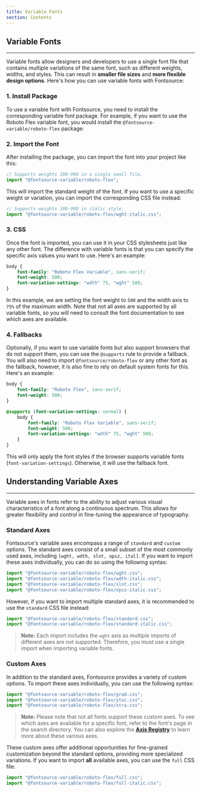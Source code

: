 ```yaml
---
title: Variable Fonts
section: Contents
---
```


## Variable Fonts

---

Variable fonts allow designers and developers to use a single font file that contains multiple variations of the same font, such as different weights, widths, and styles. This can result in **smaller file sizes** and **more flexible design options**. Here's how you can use variable fonts with Fontsource:

### 1. Install Package

To use a variable font with Fontsource, you need to install the corresponding variable font package. For example, if you want to use the Roboto Flex variable font, you would install the `@fontsource-variable/roboto-flex` package:

<PackageManagerCode cmd="@fontsource-variable/roboto-flex" />

### 2. Import the Font

After installing the package, you can import the font into your project like this:

```jsx
// Supports weights 100-900 in a single small file.
import "@fontsource-variable/roboto-flex";
```

This will import the standard weight of the font. If you want to use a specific weight or variation, you can import the corresponding CSS file instead:

```jsx
// Supports weights 100-900 in italic style.
import "@fontsource-variable/roboto-flex/wght-italic.css";
```

### 3. CSS

Once the font is imported, you can use it in your CSS stylesheets just like any other font. The difference with variable fonts is that you can specify the specific axis values you want to use. Here's an example:

```css
body {
    font-family: "Roboto Flex Variable", sans-serif;
    font-weight: 500;
    font-variation-settings: "wdth" 75, "wght" 500;
}
```

In this example, we are setting the font weight to `500` and the width axis to `75%` of the maximum width. Note that not all axes are supported by all variable fonts, so you will need to consult the font documentation to see which axes are available.

### 4. Fallbacks

Optionally, if you want to use variable fonts but also support browsers that do not support them, you can use the `@supports` rule to provide a fallback. You will also need to import `@fontsource/roboto-flex` or any other font as the fallback, however, it is also fine to rely on default system fonts for this. Here's an example:

```css
body {
    font-family: "Roboto Flex", sans-serif;
    font-weight: 500;
}

@supports (font-variation-settings: normal) {
    body {
        font-family: "Roboto Flex Variable", sans-serif;
        font-weight: 500;
        font-variation-settings: "wdth" 75, "wght" 500;
    }
}
```

This will only apply the font styles if the browser supports variable fonts (`font-variation-settings`). Otherwise, it will use the fallback font.

## Understanding Variable Axes

---

Variable axes in fonts refer to the ability to adjust various visual characteristics of a font along a continuous spectrum. This allows for greater flexibility and control in fine-tuning the appearance of typography.

### Standard Axes

Fontsource's variable axes encompass a range of `standard` and `custom` options. The standard axes consist of a small subset of the most commonly used axes, including `[wght, wdth, slnt, opsz, ital]`. If you want to import these axes individually, you can do so using the following syntax:

```jsx
import "@fontsource-variable/roboto-flex/wght.css";
import "@fontsource-variable/roboto-flex/wdth-italic.css";
import "@fontsource-variable/roboto-flex/slnt.css";
import "@fontsource-variable/roboto-flex/opsz-italic.css";
```

However, if you want to import multiple standard axes, it is recommended to use the `standard` CSS file instead:

```jsx
import "@fontsource-variable/roboto-flex/standard.css";
import "@fontsource-variable/roboto-flex/standard-italic.css";
```

> **Note:** Each import includes the `wght` axis as multiple imports of different axes are not supported. Therefore, you must use a single import when importing variable fonts.

### Custom Axes

In addition to the standard axes, Fontsource provides a variety of custom options. To import these axes individually, you can use the following syntax:

```jsx
import "@fontsource-variable/roboto-flex/grad.css";
import "@fontsource-variable/roboto-flex/ytuc.css";
import "@fontsource-variable/roboto-flex/xtra.css";
```

> **Note:** Please note that not all fonts support these custom axes. To see which axes are available for a specific font, refer to the font's page in the search directory. You can also explore the [**Axis Registry**](https://fonts.google.com/variablefonts#axis-definitions) to learn more about these various axes.

These custom axes offer additional opportunities for fine-grained customization beyond the standard options, providing more specialized variations. If you want to import **all** available axes, you can use the `full` CSS file:

```jsx
import "@fontsource-variable/roboto-flex/full.css";
import "@fontsource-variable/roboto-flex/full-italic.css";
```
